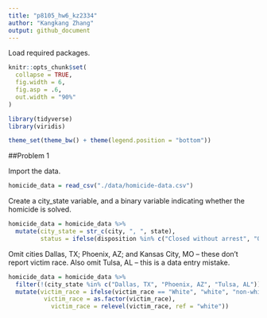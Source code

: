```yaml
---
title: "p8105_hw6_kz2334"
author: "Kangkang Zhang"
output: github_document
---
```


Load required packages.

```r
knitr::opts_chunk$set(
  collapse = TRUE,
  fig.width = 6,
  fig.asp = .6,
  out.width = "90%"
)

library(tidyverse)
library(viridis)

theme_set(theme_bw() + theme(legend.position = "bottom"))
```


##Problem 1

Import the data. 
```r
homicide_data = read_csv("./data/homicide-data.csv")
```

Create a city_state variable, and a binary variable indicating whether the homicide is solved. 

```r
homicide_data = homicide_data %>% 
  mutate(city_state = str_c(city, ", ", state),
         status = ifelse(disposition %in% c("Closed without arrest", "Open/No arrest"), 0, 1))
```

Omit cities Dallas, TX; Phoenix, AZ; and Kansas City, MO – these don’t report victim race. Also omit Tulsa, AL – this is a data entry mistake.

```r
homicide_data = homicide_data %>% 
  filter(!(city_state %in% c("Dallas, TX", "Phoenix, AZ", "Tulsa, AL"))) %>% 
  mutate(victim_race = ifelse(victim_race == "White", "white", "non-white"),
          victim_race = as.factor(victim_race), 
            victim_race = relevel(victim_race, ref = "white"))
  
```

